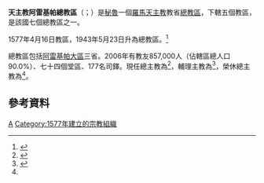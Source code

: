 {{Refimprove|time=2019-08-24T09:58:06+00:00}}
{{NoteTA
|1=zh-hk:安多尼; zh-mo:安多尼; zh-tw:安東尼;
}}
{{Infobox Roman Catholic diocese
|Roman Catholic Diocese of = 天主教阿雷基帕總教區
|Latin name of diocese = Archidioecesis Arequipensis
|image = CatedralArequipa.JPG
|caption = 聖母主教座堂
|location = [[秘魯|秘魯]]
|territory =[[阿雷基帕大區|阿雷基帕大區]]三省
|population = 857,000
|rite = 拉丁禮
|patron = 
|province = 
|established = 1577年
|cathedral = [[聖母主教座堂_(阿雷基帕)|聖母主教座堂]]
|副主教座堂 =
|leadership = 總主教
|website = 
|pope = {{incumbent pope}}
|metropolitan = {{link-es|沙勿略·德-爾里奧-阿爾巴|Javier del Río Alba}}
|coadjutor archbishop = 
|auxiliary = {{link-es|洛夫·喬-基斯佩|Raúl Chau Quispe|洛夫·安多尼·喬-基斯佩}}
|emeritus = {{link-de|若瑟·保祿·里奧斯-雷諾索|José Paulino Ríos Reynoso}}（榮休總主教）
}}
'''天主教阿雷基帕總教區'''（{{lang-la|Dioecesis Arequipensis}}；{{lang-es|Arquidiócesis de Arequipa}}）是[[秘魯|秘魯]]一個[[羅馬天主教|羅馬天主教]]教省[[總教區|總教區]]，下轄五個教區，是該國七個總教區之一。

1577年4月16日教區，1943年5月23日升為總教區。<ref>{{cite journal
|journal=[[宗座公報|宗座公報]]
|publisher=梵蒂岡出版社
|date=1943年
|volume=35
|title=''Inter praecipuas''
|page=273
|url=http://www.vatican.va/archive/aas/documents/AAS%2035%20%5B1943%5D%20-%20ocr.pdf
|access-date=2013-06-14
|archive-date=2016-03-04
|archive-url=https://web.archive.org/web/20160304123017/http://www.vatican.va/archive/aas/documents/AAS%2035%20%5B1943%5D%20-%20ocr.pdf
|dead-url=no
}}</ref>

總教區包括[[阿雷基帕大區|阿雷基帕大區]]三省。2006年有教友857,000人（佔轄區總人口90.0%）、七十四個堂區、177名司鐸。現任總主教為{{link-es|沙勿略·德-爾里奧-阿爾巴|Javier del Río Alba}}<ref name="Vatican20061021">{{cite press release |title=RINUNCE E NOMINE, 21.10.2006 |url=https://press.vatican.va/content/salastampa/it/bollettino/pubblico/2006/10/21/0527/01491.html |publisher=Sala Stampa della Santa Sede |accessdate=2019-08-24 |archiveurl=https://web.archive.org/web/20190824091735/https://press.vatican.va/content/salastampa/it/bollettino/pubblico/2006/10/21/0527/01491.html |archivedate=2019-08-24 |language=it |date=2006-10-21 |dead-url=no }}</ref>，輔理主教為{{link-es|洛夫·喬-基斯佩|Raúl Chau Quispe|洛夫·安多尼·喬-基斯佩}}<ref>{{cite press release |title=Resignations and Appointments, 04.07.2019 |url=https://press.vatican.va/content/salastampa/en/bollettino/pubblico/2019/07/04/190704b.html |publisher=Holy See Press Office |accessdate=2019-08-24 |archiveurl=https://web.archive.org/web/20190824055452/https://press.vatican.va/content/salastampa/en/bollettino/pubblico/2019/07/04/190704b.html |archivedate=2019-08-24 |language=en |date=2019-07-04 |dead-url=no }}</ref>，榮休總主教為{{link-de|若瑟·保祿·里奧斯-雷諾索|José Paulino Ríos Reynoso}}<ref name="Vatican20061021" />。

==參考資料==
{{reflist}}

{{秘魯天主教教區}}
[[Category:秘魯天主教教區|A]]
[[Category:1577年建立的宗教組織|Category:1577年建立的宗教組織]]